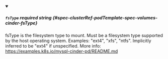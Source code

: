 
<details className="config-field" data-expandable="false" open>
<summary>

##### `fsType` <span className="config-field-required" data-required="false">required</span> <span className="config-field-type">string</span> <span className="config-field-default"></span> <span className="config-field-enum"></span> {#spec-clusterRef-podTemplate-spec-volumes-cinder-fsType}

fsType is the filesystem type to mount.
Must be a filesystem type supported by the host operating system.
Examples: "ext4", "xfs", "ntfs". Implicitly inferred to be "ext4" if unspecified.
More info: https://examples.k8s.io/mysql-cinder-pd/README.md

</summary>



</details>
